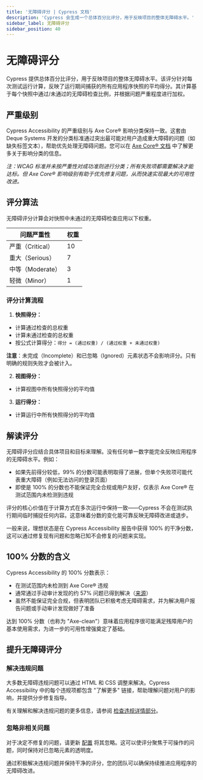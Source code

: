 ```yaml
---
title: '无障碍评分 | Cypress 文档'
description: 'Cypress 会生成一个总体百分比评分，用于反映项目的整体无障碍水平。'
sidebar_label: 无障碍评分
sidebar_position: 40
---
```


<ProductHeading product="accessibility" />

# 无障碍评分

Cypress 提供总体百分比评分，用于反映项目的整体无障碍水平。该评分针对每次测试运行计算，反映了运行期间捕获的所有应用程序快照的平均得分。其计算基于每个快照中通过/未通过的无障碍检查比例，并根据问题严重程度进行加权。

## 严重级别

Cypress Accessibility 的严重级别与 Axe Core® 影响分类保持一致。这套由 Deque Systems 开发的分类标准通过突出最可能对用户造成重大障碍的问题（如缺失标签文本），帮助优先处理无障碍问题。您可以在 [Axe Core® 文档](https://github.com/dequelabs/axe-core/blob/develop/doc/issue_impact.md) 中了解更多关于影响分类的信息。

_注：WCAG 标准并未按严重性对成功准则进行分类；所有失败项都需要解决才能达标。但 Axe Core® 影响级别有助于优先修复问题，从而快速实现最大的可用性改进。_

## 评分算法

无障碍评分计算会对快照中未通过的无障碍检查应用以下权重。

| 问题严重性       | 权重 |
| ----------------- | ------ |
| 严重（Critical）  | 10     |
| 重大（Serious）   | 7      |
| 中等（Moderate）  | 3      |
| 轻微（Minor）     | 1      |

### 评分计算流程

1. **快照得分：**

- 计算通过检查的总权重
- 计算未通过检查的总权重
- 按公式计算得分：`得分 = (通过权重) / (通过权重 + 未通过权重)`

**注意**：未完成（Incomplete）和已忽略（Ignored）元素状态不会影响评分。只有明确的规则失败才会被计入。

2. **视图得分：**

- 计算视图中所有快照得分的平均值

3. **运行得分：**

- 计算运行中所有快照得分的平均值

## 解读评分

无障碍评分应结合具体项目和目标来理解。没有任何单一数字能完全反映应用程序的无障碍水平。例如：

- 如果先前得分较低，99% 的分数可能表明取得了进展，但单个失败项可能代表重大障碍（例如无法访问的登录页面）
- 即使是 100% 的分数也不能保证完全合规或用户友好，仅表示 Axe Core® 在测试范围内未检测到违规

评分的核心价值在于计算方式在多次运行中保持一致——Cypress 不会在测试执行期间临时捕捉任何内容。这意味着分数的变化能可靠反映无障碍改进或退步。

一般来说，理想状态是在 Cypress Accessibility 报告中获得 100% 的干净分数，这可以通过修复现有问题和忽略已知不会修复的问题来实现。

## 100% 分数的含义

Cypress Accessibility 的 100% 分数表示：

- 在测试范围内未检测到 Axe Core® 违规
- 通常通过手动审计发现的约 57% 问题已得到解决（[来源](https://www.deque.com/blog/automated-testing-study-identifies-57-percent-of-digital-accessibility-issues/)）
- 虽然不能保证完全合规，但表明团队已积极考虑无障碍需求，并为解决用户报告问题或手动审计发现做好了准备

达到 100% 分数（也称为 "Axe-clean"）意味着应用程序很可能满足残障用户的基本使用需求，为进一步的可用性增强奠定了基础。

## 提升无障碍评分

### 解决违规问题

大多数无障碍违规问题可以通过 HTML 和 CSS 调整来解决。Cypress Accessibility 中的每个违规项都包含 "了解更多" 链接，帮助理解问题对用户的影响，并提供分步修复指导。

有关理解和解决违规问题的更多信息，请参阅 [检查违规详情部分](/accessibility/core-concepts/inspecting-violation-details)。

### 忽略非相关问题

对于决定不修复的问题，请更新 [配置](/accessibility/configuration/overview) 将其忽略。这可以使评分聚焦于可操作的问题，同时保持对已忽略元素的透明度。

通过积极解决违规问题并保持干净的评分，您的团队可以确保持续推进应用程序的无障碍改进。